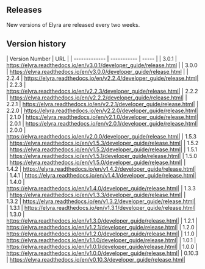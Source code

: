 ## Releases

New versions of Elyra are released every two weeks. 

## Version history

| Version Number        |        URL |
| ------------- | ----------- | ----- |
| 3.0.1    |  https://elyra.readthedocs.io/en/v3.0.1/developer_guide/release.html |
| 3.0.0      |       https://elyra.readthedocs.io/en/v3.0.0/developer_guide/release.html |
| 2.2.4 |     https://elyra.readthedocs.io/en/v2.2.4/developer_guide/release.html|
| 2.2.3 |     https://elyra.readthedocs.io/en/v2.2.3/developer_guide/release.html|
| 2.2.2 |     https://elyra.readthedocs.io/en/v2.2.2/developer_guide/release.html|
| 2.2.1 |     https://elyra.readthedocs.io/en/v2.2.1/developer_guide/release.html|
| 2.2.0 |     https://elyra.readthedocs.io/en/v2.2.0/developer_guide/release.html|
| 2.1.0 |     https://elyra.readthedocs.io/en/v2.1.0/developer_guide/release.html|
| 2.0.1 |     https://elyra.readthedocs.io/en/v2.0.1/developer_guide/release.html|
| 2.0.0 |     https://elyra.readthedocs.io/en/v2.0.0/developer_guide/release.html|
| 1.5.3 |     https://elyra.readthedocs.io/en/v1.5.3/developer_guide/release.html|
| 1.5.2 |     https://elyra.readthedocs.io/en/v1.5.2/developer_guide/release.html|
| 1.5.1 |     https://elyra.readthedocs.io/en/v1.5.1/developer_guide/release.html|
| 1.5.0 |     https://elyra.readthedocs.io/en/v1.5.0/developer_guide/release.html|
| 1.4.2 |     https://elyra.readthedocs.io/en/v1.4.2/developer_guide/release.html|
| 1.4.1 |     https://elyra.readthedocs.io/en/v1.4.1/developer_guide/release.html|
| 1.4.0 |     https://elyra.readthedocs.io/en/v1.4.0/developer_guide/release.html|
| 1.3.3 |     https://elyra.readthedocs.io/en/v1.3.3/developer_guide/release.html|
| 1.3.2 |     https://elyra.readthedocs.io/en/v1.3.2/developer_guide/release.html|
| 1.3.1 |     https://elyra.readthedocs.io/en/v1.3.1/developer_guide/release.html|
| 1.3.0 |     https://elyra.readthedocs.io/en/v1.3.0/developer_guide/release.html|
| 1.2.1 |     https://elyra.readthedocs.io/en/v1.2.1/developer_guide/release.html|
| 1.2.0 |     https://elyra.readthedocs.io/en/v1.2.0/developer_guide/release.html|
| 1.1.0 |     https://elyra.readthedocs.io/en/v1.1.0/developer_guide/release.html|
| 1.0.1 |     https://elyra.readthedocs.io/en/v1.0.1/developer_guide/release.html|
| 1.0.0 |     https://elyra.readthedocs.io/en/v1.0.0/developer_guide/release.html|
| 0.10.3 |    https://elyra.readthedocs.io/en/v0.10.3/developer_guide/release.html|










